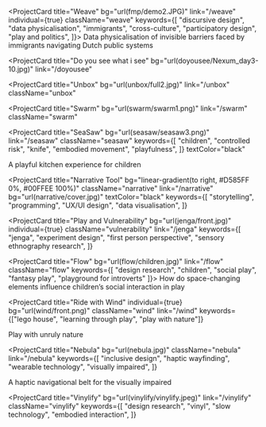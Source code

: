 
<ProjectCard
  title="Weave"
  bg="url(fmp/demo2.JPG)"
  link="/weave"
  individual={true}
  className="weave"
  keywords={[
    "discursive design",
    "data physicalisation",
    "immigrants",
    "cross-culture",
    "participatory design",
    "play and politics",
]}> Data physicalisation of invisible barriers faced by immigrants navigating Dutch public systems

</ProjectCard>

<ProjectCard
  title="Do you see what i see"
  bg="url(doyousee/Nexum_day3-10.jpg)"
  link="/doyousee"
></ProjectCard>

<ProjectCard
  title="Unbox"
  bg="url(unbox/full2.jpg)"
  link="/unbox"
  className="unbox"
></ProjectCard>

<ProjectCard
  title="Swarm"
  bg="url(swarm/swarm1.png)"
  link="/swarm"
  className="swarm"
></ProjectCard>

<!-- <ProjectCard title="Face Encoded" bg="url(face/face3.jpg)" link="/face">
  A neural network system for face detection and recognition with real-world
  photos
</ProjectCard>
-->

<ProjectCard
  title="SeaSaw"
  bg="url(seasaw/seasaw3.png)"
  link="/seasaw"
  className="seasaw"
  keywords={[
    "children",
    "controlled risk",
    "knife",
    "embodied movement",
    "playfulness",
  ]}
  textColor="black"
>
  A playful kitchen experience for children
</ProjectCard>

<ProjectCard
  title="Narrative Tool"
  bg="linear-gradient(to right, #D585FF 0%, #00FFEE 100%)"
  className="narrative"
  link="/narrative"
  bg="url(narrative/cover.jpg)"
  textColor="black"
  keywords={[
    "storytelling",
    "programming",
    "UX/UI design",
    "data visualisation",
  ]}
></ProjectCard>

<ProjectCard
  title="Play and Vulnerability"
  bg="url(jenga/front.jpg)"
  individual={true}
  className="vulnerability"
  link="/jenga"
  keywords={[
    "jenga",
    "experiment design",
    "first person perspective",
    "sensory ethnography research",
  ]}
></ProjectCard>

<ProjectCard
  title="Flow"
  bg="url(flow/children.jpg)"
  link="/flow"
  className="flow"
  keywords={[
    "design research",
    "children",
    "social play",
    "fantasy play",
    "playground for introverts"
]}>
How do space-changing elements influence children’s social interaction in play

</ProjectCard>

<ProjectCard
  title="Ride with Wind"
  individual={true}
  bg="url(wind/front.png)"
  className="wind"
  link="/wind"
  keywords={["lego house", "learning through play", "play with nature"]}
>
  Play with unruly nature
</ProjectCard>

<ProjectCard
  title="Nebula"
  bg="url(nebula.jpg)"
  className="nebula"
  link="/nebula"
  keywords={[
    "inclusive design",
    "haptic wayfinding",
    "wearable technology",
    "visually impaired",
  ]}
>
  A haptic navigational belt for the visually impaired
</ProjectCard>

<!--  <ProjectCard
title="Meet"
bg="linear-gradient(to right, #662D8C 0%, #ED1E79 100%)"
status="Completed"
keywords={["internet of things", "growing systems"]}

> An IoT device for your distant loved ones

</ProjectCard> -->

<!-- <ProjectCard
title="Kami"
bg="linear-gradient(to right, #D4145A 0%, #FBB03B 100%)"
status="Completed"
keywords={["pragmatism philosophy"]}

> When a booking rental service connects the past, current and future

</ProjectCard>  -->

<ProjectCard
  title="Vinylify"
  bg="url(vinylify/vinylify.jpeg)"
  link="/vinylify"
  className="vinylify"
  keywords={[
    "design research",
    "vinyl",
    "slow technology",
    "embodied interaction",
  ]}
></ProjectCard>

<!--
<ProjectCard
  title="Who care for the carers"
  bg="linear-gradient(to right, #D585FF 0%, #00FFEE 100%)"
  status="Completed"
  keywords={[
    "healthcare",
    "mental health",
    "ui/ux design",
    "design sprint",
    "dutch design week",
  ]}
></ProjectCard> -->

<!--
<ProjectCard
  title="Wemagine"
  bg="url(wemagine/background.png)"
  link="/wemagine"
  className="wemagine"
  keywords={[
    "digital art",
    "business & entrepreneurship",
    "dalle2",
    "hypothesis-driven design",
  ]}
>
  AI-powered office art display
</ProjectCard>
-->

<!--
<ProjectCard
  title="Face Recognition"
  bg="linear-gradient(to right, #D585FF 0%, #00FFEE 100%)"
  status="Completed"
  link="/face"
  keywords={["artificial intelligence", "neural network"]}
>
  Applied artificial intelligence in facial recognition
</ProjectCard>

<ProjectCard
  title="Argonaut"
  bg="linear-gradient(to right, #D585FF 0%, #00FFEE 100%)"
  status="Completed"
  link="/argonaut"
  keywords={["micro-frontend architecture", "typescript", "corporate project"]}
>
  Micro frontend framework with run-time integration
</ProjectCard>
-->
